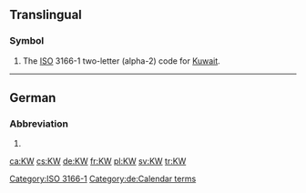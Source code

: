 {{also|kW|.kw}}
==Translingual==

===Symbol===
{{head|mul|symbol}}

# The [[ISO]] 3166-1 two-letter (alpha-2) code for [[Kuwait]].

[[Category:ISO 3166-1]]

----

==German==

===Abbreviation===
{{head|de|abbreviation}}

# {{abbreviation of|Kalenderwoche|lang=de}}

[[Category:de:Calendar terms]]

[[ca:KW]]
[[cs:KW]]
[[de:KW]]
[[fr:KW]]
[[pl:KW]]
[[sv:KW]]
[[tr:KW]]